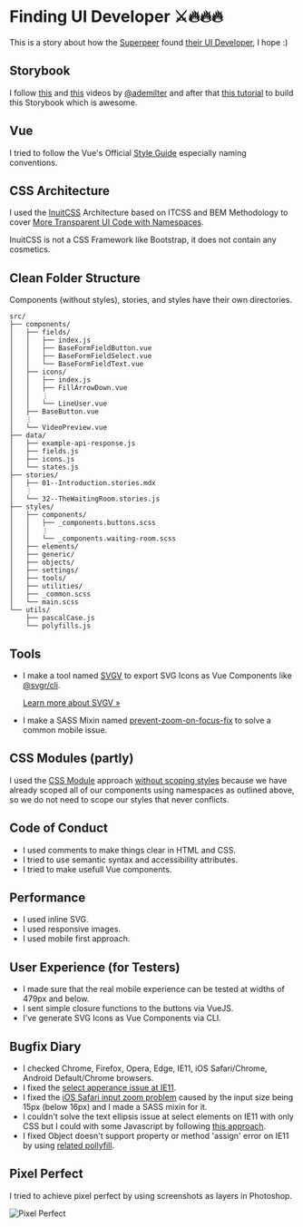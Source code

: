 
<Meta title="Docs/Introduction" />

# Finding UI Developer ⚔️🔥🔥🔥

This is a story about how the [Superpeer](https://twitter.com/superpeer) found [their UI Developer](https://github.com/hayatbiralem), I hope :)

## Storybook

I follow [this](https://www.youtube.com/watch?v=BvxSX8BF_W0) and [this](https://www.youtube.com/watch?v=jDhZrULGAuQ&t=1120s) videos by [@ademilter](https://twitter.com/ademilter) and after that [this tutorial](https://www.learnstorybook.com/intro-to-storybook/vue/en/get-started/) to build this Storybook which is awesome.

## Vue

I tried to follow the Vue's Official [Style Guide](https://v3.vuejs.org/style-guide/#multi-word-component-names-essential) especially naming conventions.

## CSS Architecture

I used the [InuitCSS](https://github.com/inuitcss/inuitcss/) Architecture based on ITCSS and BEM Methodology to cover [More Transparent UI Code with Namespaces](https://csswizardry.com/2015/03/more-transparent-ui-code-with-namespaces/).

InuitCSS is not a CSS Framework like Bootstrap, it does not contain any cosmetics.

## Clean Folder Structure

Components (without styles), stories, and styles have their own directories.

```
src/
├── components/
│   ├── fields/
│   │   ├── index.js
│   │   ├── BaseFormFieldButton.vue
│   │   ├── BaseFormFieldSelect.vue
│   │   └── BaseFormFieldText.vue
│   ├── icons/
│   │   ├── index.js
│   │   ├── FillArrowDown.vue
│   │   ⋮
│   │   └── LineUser.vue
│   ├── BaseButton.vue
│   ⋮
│   └── VideoPreview.vue
├── data/
│   ├── example-api-response.js
│   ├── fields.js
│   ├── icons.js
│   └── states.js
├── stories/
│   ├── 01--Introduction.stories.mdx
│   ⋮
│   └── 32--TheWaitingRoom.stories.js
├── styles/
│   ├── components/
│   │   ├── _components.buttons.scss
│   │   ⋮
│   │   └── _components.waiting-room.scss
│   ├── elements/
│   ├── generic/
│   ├── objects/
│   ├── settings/
│   ├── tools/
│   ├── utilities/
│   ├── _common.scss
│   └── main.scss
└── utils/
    ├── pascalCase.js
    └── polyfills.js
```

## Tools

- I make a tool named [SVGV](/?path=/story/docs-svgv--page#svg-what) to export SVG Icons as Vue Components like [@svgr/cli](https://react-svgr.com/docs/cli/).

  [Learn more about SVGV &raquo;](/?path=/story/docs-svgv--page#svg-what)

- I make a SASS Mixin named [prevent-zoom-on-focus-fix](https://github.com/hayatbiralem/superpeer-task-vue-storybook/blob/main/src/styles/tools/_tools.prevent-zoom-on-focus-fix.scss) to solve a common mobile issue.

## CSS Modules (partly)

I used the [CSS Module](https://css-tricks.com/css-modules-part-1-need/) approach <ins>without scoping styles</ins> because we have already scoped all of our components using namespaces as outlined above, so we do not need to scope our styles that never conflicts.

## Code of Conduct

- I used comments to make things clear in HTML and CSS.
- I tried to use semantic syntax and accessibility attributes.
- I tried to make usefull Vue components.

## Performance

- I used inline SVG.
- I used responsive images.
- I used mobile first approach.

## User Experience (for Testers)

- I made sure that the real mobile experience can be tested at widths of 479px and below.
- I sent simple closure functions to the buttons via VueJS.
- I've generate SVG Icons as Vue Components via CLI.

## Bugfix Diary

- I checked Chrome, Firefox, Opera, Edge, IE11, iOS Safari/Chrome, Android Default/Chrome browsers.
- I fixed the [select apperance issue at IE11](https://gist.github.com/vladimirsiljkovic/ef176cae54d3c4d1992907e1e0723210).
- I fixed the [iOS Safari input zoom problem](https://thingsthemselves.com/no-input-zoom-in-safari-on-iphone-the-pixel-perfect-way/#:~:text=The%20cause%20of%20this%20issue,size%20is%20less%20than%2016px) caused by the input size being 15px (below 16px) and I made a SASS mixin for it.
- I couldn't solve the text ellipsis issue at select elements on IE11 with only CSS but I could with some Javascript by following [this approach](https://nikitahl.com/text-overflow-ellipsis-on-select-tag/).
- I fixed Object doesn't support property or method 'assign' error on IE11 by using [related pollyfill](https://stackoverflow.com/a/39021339/1227926).

## Pixel Perfect

I tried to achieve pixel perfect by using screenshots as layers in Photoshop.

<img src={PixelPerfect} alt="Pixel Perfect" />
